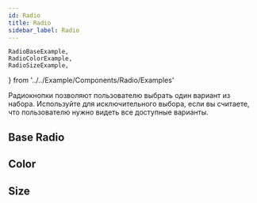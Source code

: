 ```yaml
---
id: Radio
title: Radio
sidebar_label: Radio
---
```


    RadioBaseExample,
	RadioColorExample,
	RadioSizeExample,
} from '../../Example/Components/Radio/Examples'

Радиокнопки позволяют пользователю выбрать один вариант из набора. Используйте для исключительного выбора, если вы считаете, что пользователю нужно видеть все доступные варианты. 

## Base Radio

<RadioBaseExample />

## Color

<RadioColorExample />

## Size

<RadioSizeExample />
